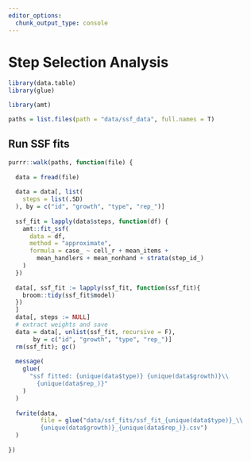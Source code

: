 ```yaml
---
editor_options: 
  chunk_output_type: console
---
```


# Step Selection Analysis

```r
library(data.table)
library(glue)

library(amt)
```

```r
paths = list.files(path = "data/ssf_data", full.names = T)
```

## Run SSF fits

```r
purrr::walk(paths, function(file) {
  
  data = fread(file)
  
  data = data[, list(
    steps = list(.SD)
  ), by = c("id", "growth", "type", "rep_")]
  
  ssf_fit = lapply(data$steps, function(df) {
    amt::fit_ssf(
      data = df,
      method = "approximate",
      formula = case_ ~ cell_r + mean_items + 
        mean_handlers + mean_nonhand + strata(step_id_)
    )
  })
  
  data[, ssf_fit := lapply(ssf_fit, function(ssf_fit){
    broom::tidy(ssf_fit$model)
  })
  ]
  data[, steps := NULL]
  # extract weights and save
  data = data[, unlist(ssf_fit, recursive = F),
       by = c("id", "growth", "type", "rep_")]
  rm(ssf_fit); gc()
  
  message(
    glue(
      "ssf fitted: {unique(data$type)} {unique(data$growth)}\\
        {unique(data$rep_)}"
    )
  )
  
  fwrite(data,
         file = glue("data/ssf_fits/ssf_fit_{unique(data$type)}_\\
         {unique(data$growth)}_{unique(data$rep_)}.csv")
  )
  
})
```
